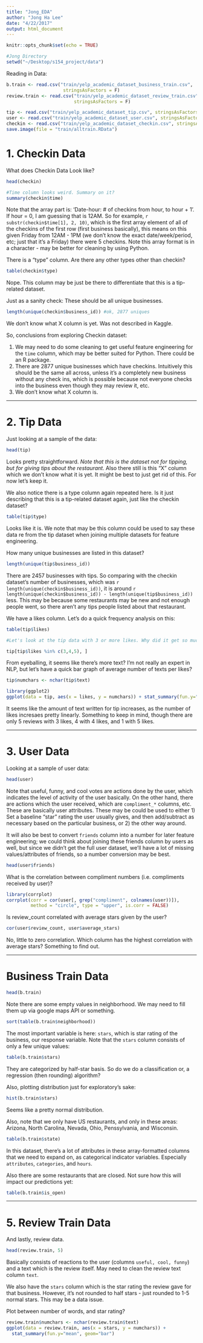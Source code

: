 ```yaml
---
title: "Jong_EDA"
author: "Jong Ha Lee"
date: "4/22/2017"
output: html_document
---
```


```r
knitr::opts_chunk$set(echo = TRUE)

#Jong Directory
setwd("~/Desktop/s154_project/data")
```


Reading in Data:
```r
b.train <- read.csv("train/yelp_academic_dataset_business_train.csv",
                     stringsAsFactors = F)
review.train <- read.csv("train/yelp_academic_dataset_review_train.csv",
                         stringsAsFactors = F)

tip <- read.csv("train/yelp_academic_dataset_tip.csv", stringsAsFactors = F)
user <- read.csv("train/yelp_academic_dataset_user.csv", stringsAsFactors = F)
checkin <- read.csv("train/yelp_academic_dataset_checkin.csv", stringsAsFactors = F)
save.image(file = "train/alltrain.RData")
```


# 1. Checkin Data

What does Checkin Data Look like?
```r
head(checkin)

#Time column looks weird. Summary on it?
summary(checkin$time)
```

Note that the array part is: 'Date-hour: # of checkins from hour, to hour + 1'. If hour = 0, I am guessing that is 12AM. So for example, `r substr(checkin$time[1], 2, 10)`, which is the first array element of all of the checkins of the first row (first business basically), this means on this given Friday from 12AM - 1PM (we don't know the exact date/week/period, etc; just that it's a Friday) there were 5 checkins. Note this array format is in a character - may be better for cleaning by using Python.

There is a "type" column. Are there any other types other than checkin?
```r
table(checkin$type)

```

Nope. This column may be just be there to differentiate that this is a tip-related dataset.

Just as a sanity check: These should be all unique businesses.
```r
length(unique(checkin$business_id)) #ok, 2877 uniques
```

We don't know what X column is yet. Was not described in Kaggle.

So, conclusions from exploring Checkin dataset:

1. We may need to do some cleaning to get useful feature engineering for the `time` column, which may be better suited for Python. There could be an R package.
2. There are 2877 unique businesses which have checkins. Intuitively this should be the same all across, unless it's a completely new business without any check ins, which is possible because not everyone checks into the business even though they may review it, etc.
3. We don't know what X column is.

----

# 2. Tip Data

Just looking at a sample of the data:
```r
head(tip)
```

Looks pretty straightforward. *Note that this is the dataset not for tipping, but for giving tips about the restaurant*. Also there still is this "X" column which we don't know what it is yet. It might be best to just get rid of this. For now let's keep it.

We also notice there is a type column again repeated here. Is it just describing that this is a tip-related dataset again, just like the checkin dataset?
```r
table(tip$type)
```

Looks like it is. We note that may be this column could be used to say these data re from the tip dataset when joining multiple datasets for feature engineering.

How many unique businesses are listed in this dataset? 
```r
length(unique(tip$business_id))
```

There are 2457 businesses with tips. So comparing with the checkin dataset's number of businesses, which was `r length(unique(checkin$business_id))`, it is around `r length(unique(checkin$business_id)) - length(unique(tip$business_id))` less. This may be because some restaurants may be new and not enough people went, so there aren't any tips people listed about that restaurant.

We have a likes column. Let's do a quick frequency analysis on this:
```r
table(tip$likes)

#Let's look at the tip data with 3 or more likes. Why did it get so much?

tip[tip$likes %in% c(3,4,5), ]

```

From eyeballing, it seems like there's more text? I'm not really an expert in NLP, but let's have a quick bar graph of average number of texts per likes?

```r
tip$numchars <- nchar(tip$text)

library(ggplot2)
ggplot(data = tip, aes(x = likes, y = numchars)) + stat_summary(fun.y="mean", geom="bar")
```

It seems like the amount of text written for tip increases, as the number of likes incresaes pretty linearly. Something to keep in mind, though there are only 5 reviews with 3 likes, 4 with 4 likes, and 1 with 5 likes.

----

# 3. User Data

Looking at a sample of user data:

```r
head(user)
```

Note that useful, funny, and cool votes are actions done by the user, which indicates the level of activity of the user basically. On the other hand, there are actions which the user received, which are `compliment_*` columns, etc. These are basically user attributes. These may be could be used to either 1) Set a baseline "star" rating the user usually gives, and then add/subtract as necessary based on the particular business, or 2) the other way around. 

It will also be best to convert `friends` column into a number for later feature engineering; we could think about joining these friends column by users as well, but since we didn't get the full user dataset, we'll have a lot of missing values/attributes of friends, so a number conversion may be best.

```r
head(user$friends)
```


What is the correlation between compliment numbers (i.e. compliments received by user)?

```r
library(corrplot)
corrplot(corr = cor(user[, grep("compliment", colnames(user))]), 
         method = "circle", type = "upper", is.corr = FALSE)
```

Is review_count correlated with average stars given by the user?

```r
cor(user$review_count, user$average_stars)
```

No, little to zero correlation. Which column has the highest correlation with average stars? Something to find out.

-------

# Business Train Data

```r
head(b.train)
```

Note there are some empty values in neighborhood. We may need to fill them up via google maps API or something.
```r
sort(table(b.train$neighborhood))
```

The most important variable is here: `stars`, which is star rating of the business, our response variable. Note that the `stars` column consists of only a few unique values:
```r
table(b.train$stars)
```

They are categorized by half-star basis. So do we do a classification or, a regression (then rounding) algorithm?

Also, plotting distribution just for exploratory's sake:
```r
hist(b.train$stars)
```

Seems like a pretty normal distribution.

Also, note that we only have US restaurants, and only in these areas: Arizona, North Carolina, Nevada, Ohio, Penssylvania, and Wisconsin.
```r
table(b.train$state)
```

In this dataset, there's a lot of attributes in these array-formatted columns that we need to expand on, as categorical indicator variables. Especially `attributes`, `categories`, and `hours`. 

Also there are some restaurants that are closed. Not sure how this will impact our predictions yet:
```r
table(b.train$is_open)
```


-----

# 5. Review Train Data

And lastly, review data.
```r
head(review.train, 5)
```

Basically consists of reactions to the user (columns `useful, cool, funny`) and a text which is the review itself. May need to clean the review text column `text`. 

We also have the `stars` column which is the star rating the review gave for that business. However, it's not rounded to half stars - just rounded to 1-5 normal stars. This may be a data issue.

Plot between number of words, and star rating?
```r
review.train$numchars <- nchar(review.train$text)
ggplot(data = review.train, aes(x = stars, y = numchars)) +
  stat_summary(fun.y="mean", geom="bar")
```





